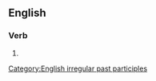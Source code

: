 ==English==

===Verb===
{{head|en|verb form}}

# {{past participle of|forgo|lang=en|nocat=1}}

[[Category:English irregular past participles]]